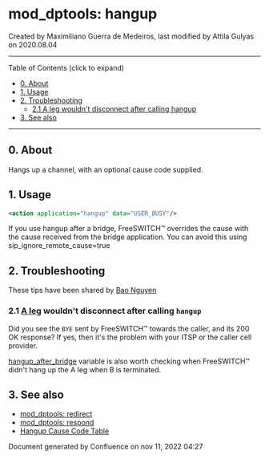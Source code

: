 
# mod_dptools: hangup 

 Created by  Maximiliano Guerra de Medeiros, last modified by  Attila Gulyas on 2020.08.04

---

Table of Contents (click to expand)

* [0\. About](#0-about)
* [1\. Usage](#1-usage)
* [2\. Troubleshooting](#2-troubleshooting)  
   * [2.1 A leg wouldn't disconnect after calling hangup](#21-a-legcall-legs5f7143972html-wouldnt-disconnect-after-calling-hangup-)
* [3\. See also](#3-see-also)

---

## 0\. About

Hangs up a channel, with an optional cause code supplied.

## 1\. Usage

```xml
<action application="hangup" data="USER_BUSY"/>
```

If you use hangup after a bridge, FreeSWITCH™ overrides the cause with the cause received from the bridge application. You can avoid this using sip\_ignore\_remote\_cause=true

## 2\. Troubleshooting

These tips have been shared by [Bao Nguyen](https://freeswitch.org/confluence/display/~nttranbao) 

### 2.1 [A leg](../../Introduction/Call-Legs_7143972.mdx#0-about) wouldn't disconnect after calling `hangup` 

Did you see the `BYE` sent by FreeSWITCH™ towards the caller, and its 200 OK response? If yes, then it's the problem with your ITSP or the caller cell provider.

[hangup\_after\_bridge](../../../Channel-Variables-Catalog/hangup_after_bridge_16352708.mdx#-freeswitch--hangup_after_bridge-) variable is also worth checking when FreeSWITCH™ didn't hang up the A leg when B is terminated.

## 3\. See also

* [mod\_dptools: redirect](./6586707.mdx#tips)
* [mod\_dptools: respond](./6586984.mdx#about)
* [Hangup Cause Code Table](../../Troubleshooting-Debugging/Hangup-Cause-Code-Table_3964945.mdx#about)
  
  
Document generated by Confluence on nov 11, 2022 04:27
